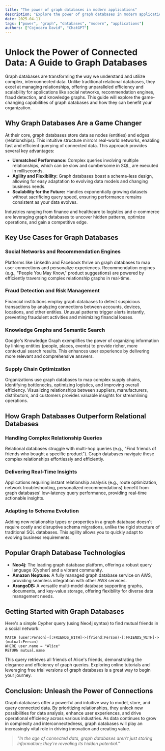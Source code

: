 ```yaml
---
title: "The power of graph databases in modern applications"
description: "Explore the power of graph databases in modern applications in this detailed guide, offering insights, strategies, and practical tips to enhance your understanding and application of the topic."
date: 2025-04-11
tags: ["power", "graph", "databases", "modern", "applications"]
authors: ["Cojocaru David", "ChatGPT"]
---
```


# Unlock the Power of Connected Data: A Guide to Graph Databases

Graph databases are transforming the way we understand and utilize complex, interconnected data. Unlike traditional relational databases, they excel at managing relationships, offering unparalleled efficiency and scalability for applications like social networks, recommendation engines, fraud detection, and knowledge graphs. This guide will explore the game-changing capabilities of graph databases and how they can benefit your organization.

## Why Graph Databases Are a Game Changer

At their core, graph databases store data as nodes (entities) and edges (relationships). This intuitive structure mirrors real-world networks, enabling fast and efficient querying of connected data. This approach provides several key advantages:

- **Unmatched Performance:** Complex queries involving multiple relationships, which can be slow and cumbersome in SQL, are executed in milliseconds.
- **Agility and Flexibility:** Graph databases boast a schema-less design, allowing for easy adaptation to evolving data models and changing business needs.
- **Scalability for the Future:** Handles exponentially growing datasets without sacrificing query speed, ensuring performance remains consistent as your data evolves.

Industries ranging from finance and healthcare to logistics and e-commerce are leveraging graph databases to uncover hidden patterns, optimize operations, and gain a competitive edge.

## Key Use Cases for Graph Databases

### Social Networks and Recommendation Engines

Platforms like LinkedIn and Facebook thrive on graph databases to map user connections and personalize experiences. Recommendation engines (e.g., "People You May Know," product suggestions) are powered by efficiently traversing complex relationship graphs in real-time.

### Fraud Detection and Risk Management

Financial institutions employ graph databases to detect suspicious transactions by analyzing connections between accounts, devices, locations, and other entities. Unusual patterns trigger alerts instantly, preventing fraudulent activities and minimizing financial losses.

### Knowledge Graphs and Semantic Search

Google's Knowledge Graph exemplifies the power of organizing information by linking entities (people, places, events) to provide richer, more contextual search results. This enhances user experience by delivering more relevant and comprehensive answers.

### Supply Chain Optimization

Organizations use graph databases to map complex supply chains, identifying bottlenecks, optimizing logistics, and improving overall efficiency. Visualizing relationships between suppliers, manufacturers, distributors, and customers provides valuable insights for streamlining operations.

## How Graph Databases Outperform Relational Databases

### Handling Complex Relationship Queries

Relational databases struggle with multi-hop queries (e.g., "Find friends of friends who bought a specific product"). Graph databases navigate these complex relationships effortlessly and efficiently.

### Delivering Real-Time Insights

Applications requiring instant relationship analysis (e.g., route optimization, network troubleshooting, personalized recommendations) benefit from graph databases' low-latency query performance, providing real-time actionable insights.

### Adapting to Schema Evolution

Adding new relationship types or properties in a graph database doesn't require costly and disruptive schema migrations, unlike the rigid structure of traditional SQL databases. This agility allows you to quickly adapt to evolving business requirements.

## Popular Graph Database Technologies

- **Neo4j:** The leading graph database platform, offering a robust query language (Cypher) and a vibrant community.
- **Amazon Neptune:** A fully managed graph database service on AWS, providing seamless integration with other AWS services.
- **ArangoDB:** A versatile multi-model database supporting graphs, documents, and key-value storage, offering flexibility for diverse data management needs.

## Getting Started with Graph Databases

Here's a simple Cypher query (using Neo4j syntax) to find mutual friends in a social network:

```cypher
MATCH (user:Person)-[:FRIENDS_WITH]->(friend:Person)-[:FRIENDS_WITH]->(mutual:Person)
WHERE user.name = "Alice"
RETURN mutual.name
```

This query retrieves all friends of Alice's friends, demonstrating the elegance and efficiency of graph queries. Exploring online tutorials and leveraging free trial versions of graph databases is a great way to begin your journey.

## Conclusion: Unleash the Power of Connections

Graph databases offer a powerful and intuitive way to model, store, and query connected data. By prioritizing relationships, they unlock new possibilities for data analysis, enhance user experiences, and drive operational efficiency across various industries. As data continues to grow in complexity and interconnectedness, graph databases will play an increasingly vital role in driving innovation and creating value.

> _"In the age of connected data, graph databases aren't just storing information; they're revealing its hidden potential."_
